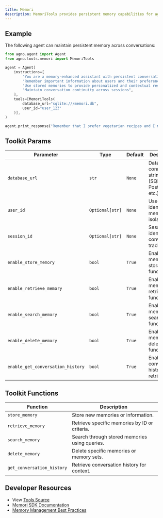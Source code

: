 ```yaml
---
title: Memori
description: MemoriTools provides persistent memory capabilities for agents with conversation history, user preferences, and long-term context.
---
```


## Example

The following agent can maintain persistent memory across conversations:

```python
from agno.agent import Agent
from agno.tools.memori import MemoriTools

agent = Agent(
    instructions=[
        "You are a memory-enhanced assistant with persistent conversation history",
        "Remember important information about users and their preferences",
        "Use stored memories to provide personalized and contextual responses",
        "Maintain conversation continuity across sessions",
    ],
    tools=[MemoriTools(
        database_url="sqlite:///memori.db",
        user_id="user_123"
    )],
)

agent.print_response("Remember that I prefer vegetarian recipes and I'm learning to cook Italian cuisine", stream=True)
```

## Toolkit Params

| Parameter                  | Type                | Default | Description                                                    |
| -------------------------- | ------------------- | ------- | -------------------------------------------------------------- |
| `database_url`             | `str`               | `None`  | Database connection string (SQLite, PostgreSQL, etc.).       |
| `user_id`                  | `Optional[str]`     | `None`  | User identifier for memory isolation.                        |
| `session_id`               | `Optional[str]`     | `None`  | Session identifier for conversation tracking.                |
| `enable_store_memory`      | `bool`              | `True`  | Enable memory storage functionality.                         |
| `enable_retrieve_memory`   | `bool`              | `True`  | Enable memory retrieval functionality.                       |
| `enable_search_memory`     | `bool`              | `True`  | Enable memory search functionality.                          |
| `enable_delete_memory`     | `bool`              | `True`  | Enable memory deletion functionality.                        |
| `enable_get_conversation_history` | `bool`       | `True`  | Enable conversation history retrieval.                      |

## Toolkit Functions

| Function                    | Description                                                      |
| --------------------------- | ---------------------------------------------------------------- |
| `store_memory`              | Store new memories or information.                               |
| `retrieve_memory`           | Retrieve specific memories by ID or criteria.                   |
| `search_memory`             | Search through stored memories using queries.                   |
| `delete_memory`             | Delete specific memories or memory sets.                        |
| `get_conversation_history`  | Retrieve conversation history for context.                      |



## Developer Resources

- View [Tools Source](https://github.com/agno-agi/agno/blob/main/libs/agno/agno/tools/memori.py)
- [Memori SDK Documentation](https://docs.memori.ai/)
- [Memory Management Best Practices](https://memori.ai/best-practices)
